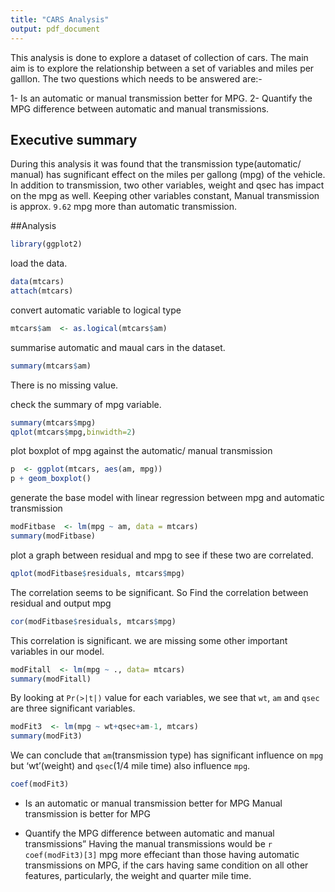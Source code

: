 ```yaml
---
title: "CARS Analysis"
output: pdf_document
---
```

This analysis is done to explore a dataset of collection of cars. The main aim is to explore the relationship between a set of variables and miles per galllon. The two questions which needs to be answered are:- 

1- Is an automatic or manual transmission better for MPG. 
2- Quantify the MPG difference between automatic and manual transmissions. 


## Executive summary 
During this analysis it was found that the transmission type(automatic/ manual) has sugnificant effect on the miles per gallong (mpg) of the vehicle. In addition to transmission, two other variables, weight and qsec has impact on the mpg as well. Keeping other variables constant, Manual transmission is approx. `9.62` mpg more than automatic transmission. 



##Analysis
```r
library(ggplot2)
```



load the data.
```r
data(mtcars)
attach(mtcars)
```

convert automatic variable to logical type
```r
mtcars$am  <- as.logical(mtcars$am)

```

summarise automatic and maual cars in the dataset. 
```r
summary(mtcars$am)

```
There is no missing value. 

check the summary of mpg variable. 
```r
summary(mtcars$mpg)
qplot(mtcars$mpg,binwidth=2)
```

plot boxplot of mpg against the automatic/ manual transmission
```r
p  <- ggplot(mtcars, aes(am, mpg))
p + geom_boxplot()
```

generate the base model with linear regression between mpg and automatic transmission


```r
modFitbase  <- lm(mpg ~ am, data = mtcars)
summary(modFitbase)
```

plot a graph between residual and mpg to see if these two are correlated. 
```r
qplot(modFitbase$residuals, mtcars$mpg)
```

The correlation seems to be significant. So Find the correlation between residual and output mpg
```r
cor(modFitbase$residuals, mtcars$mpg)
```

This correlation is significant. we are missing some other important variables in our model. 

```r
modFitall  <- lm(mpg ~ ., data= mtcars)
summary(modFitall)
```

By looking at `Pr(>|t|)` value for each variables, we see that `wt`, `am` and `qsec` are three significant variables. 



```r
modFit3  <- lm(mpg ~ wt+qsec+am-1, mtcars)
summary(modFit3)
```

We can conclude that `am`(transmission type) has significant influence on `mpg` but 'wt'(weight) and `qsec`(1/4 mile time) also influence `mpg`.


```r
coef(modFit3)
```

* Is an automatic or manual transmission better for MPG
Manual transmission is better for MPG

* Quantify the MPG difference between automatic and manual transmissions"
Having the manual transmissions would be `r coef(modFit3)[3]` mpg more effeciant than those having automatic transmissions on MPG, if the cars having same condition on all other features, particularly, the weight and quarter mile time. 

